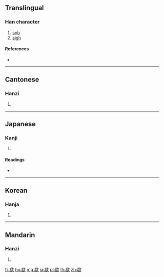 ==Translingual==

===Han character===
{{Han char|rn=76|rad=欠|as=07|sn=11|four=47282|canj=KBNO|ids=⿰希欠}}

# [[sob]]
# [[sigh]]

====References====
* {{Han ref|kx=0568.040|dkj=16087|dj=0956.170|hdz=32140.060|uh=6B37|ud=27447|bh=D5D8|bd=54744}}

----

==Cantonese==

===Hanzi===
{{yue-hanzi|jyut=|y=hei1}}

# {{defn|lang=yue|sort=欠07}}

----

==Japanese==

===Kanji===
{{ja-kanji|grade=|rs=欠07}}

# {{defn|lang=ja|sort=欠07}}

====Readings====
* {{ja-readings|on=[[き]] (ki)|kun=[[なげく]] (nageku)}}

----

==Korean==

===Hanja===
{{ko-hanja|hangeul=희|eumhun=|rv=hui|mr=hŭi|y=huy}}

# {{defn|lang=ko|sort=欠07}}

----

==Mandarin==

===Hanzi===
{{cmn-hanzi|pin=[[xī]] ([[xi1]])|wg=hsi<sup>1</sup>}}

# {{defn|lang=cmn|sort=欠07}}

[[fr:欷]]
[[hu:欷]]
[[mg:欷]]
[[ja:欷]]
[[pl:欷]]
[[th:欷]]
[[zh:欷]]